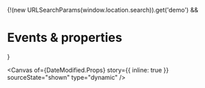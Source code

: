 
<Meta of={DateModified} name="Events & properties" />

{!(new URLSearchParams(window.location.search)).get('demo') && <h1>Events & properties</h1>}

<Canvas
  of={DateModified.Props}
  story={{ inline: true }}
  sourceState="shown"
  type="dynamic"
/>

<Controls of={DateModified.Props} sort="requiredFirst" />
